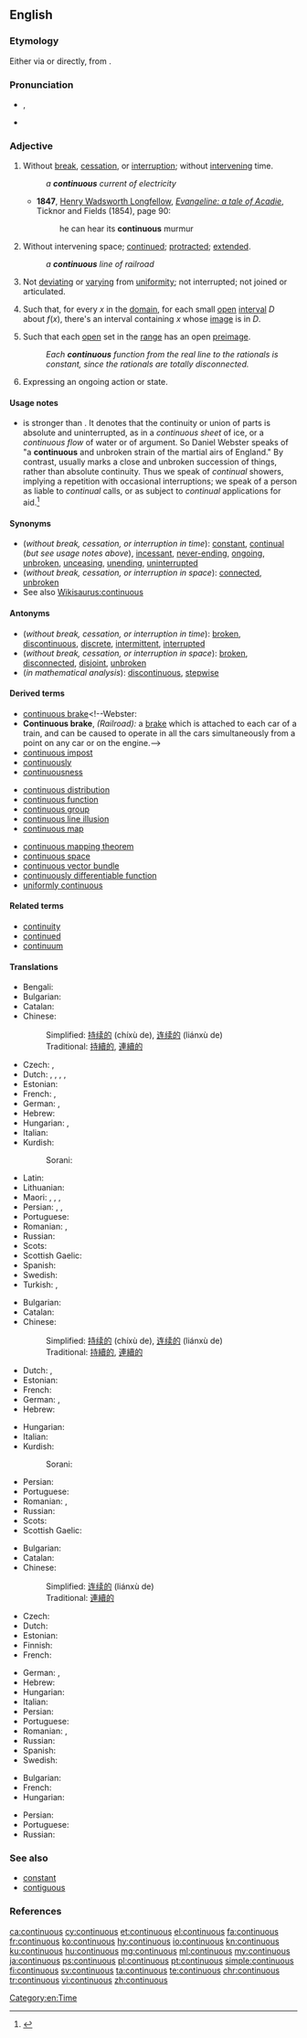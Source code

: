 ==English==
{{wikipedia|Continuity|lang=en}}

===Etymology===
Either via {{etyl|fr|en}} or directly, from {{etyl|la|en}} {{term|lang=la|continuus}}.

===Pronunciation===
* {{enPR|kən-tĭnʹyo͞o-əs}}, {{IPA|/kənˈtɪnjuəs/|lang=en}}
* {{audio|en-us-continuous.ogg|Audio (US)|lang=en}}

===Adjective===
{{en-adj|-}}

# Without [[break]], [[cessation]], or [[interruption]]; without [[intervene|intervening]] time.
#: ''a '''continuous''' current of electricity''
#* '''1847''', [[w:Henry Wadsworth Longfellow|Henry Wadsworth Longfellow]], [[s:Evangeline:_A_Tale_of_Acadie|''Evangeline: a tale of Acadie'']], Ticknor and Fields (1854), page 90:
#*: he can hear its '''continuous''' murmur
# Without intervening space; [[continue]]d; [[protract]]ed; [[extend]]ed.
#: ''a '''continuous''' line of railroad''
# {{context|botany|lang=en}} Not [[deviate|deviating]] or [[vary]]ing from [[uniformity]]; not interrupted; not joined or articulated.
# {{context|analysis|of a [[function]]|lang=en}} Such that, for every ''x'' in the [[domain]], for each small [[open]] [[interval]] ''D'' about ''f''(''x''), there's an interval containing ''x'' whose [[image]] is in ''D''.
# {{context|mathematics|more generally|of a function|lang=en}} Such that each [[open]] set in the [[range]] has an open [[preimage]].
#: ''Each '''continuous''' function from the real line to the rationals is constant, since the rationals are totally disconnected.''
# {{context|grammar|lang=en}} Expressing an ongoing action or state.

====Usage notes====
* {{term||Continuous|lang=en}} is stronger than {{term|continual|lang=en}}. It denotes that the continuity or union of parts is absolute and uninterrupted, as in a ''continuous sheet'' of ice, or a ''continuous flow'' of water or of argument. So Daniel Webster speaks of "a '''continuous''' and unbroken strain of the martial airs of England." By contrast, {{term|continual|lang=en}} usually marks a close and unbroken succession of things, rather than absolute continuity. Thus we speak of ''continual'' showers, implying a repetition with occasional interruptions; we speak of a person as liable to ''continual'' calls, or as subject to ''continual'' applications for aid.<ref>{{R:Brians 2008|continual|continual/continuous}}</ref>

====Synonyms====
* (''without break, cessation, or interruption in time''): [[constant]], [[continual]] (''but see usage notes above''), [[incessant]], [[never-ending]], [[ongoing]], [[unbroken]], [[unceasing]], [[unending]], [[uninterrupted]]
* (''without break, cessation, or interruption in space''): [[connected]], [[unbroken]]
* See also [[Wikisaurus:continuous]]

====Antonyms====
* (''without break, cessation, or interruption in time''): [[broken]], [[discontinuous]], [[discrete]], [[intermittent]], [[interrupted]]
* (''without break, cessation, or interruption in space''): [[broken]], [[disconnected]], [[disjoint]], [[unbroken]]
* (''in mathematical analysis''): [[discontinuous]], [[stepwise]]
<!--where does this one, from Webster, belong? [[batch]]-->

====Derived terms====
* [[continuous brake]]<!--Webster:
* '''Continuous brake''', ''(Railroad):'' a [[brake]] which is attached to each car of a train, and can be caused to operate in all the cars simultaneously from a point on any car or on the engine.-->
* [[continuous impost]]<!--Webster: *'''Continuous impost'''. See [[Impost]].-->
* [[continuously]]
* [[continuousness]]

{{rel-top|in mathematics}} <!-- from the index of MathWorld -->
* [[continuous distribution]]
* [[continuous function]]
* [[continuous group]]
* [[continuous line illusion]]
* [[continuous map]]
{{rel-mid}}
* [[continuous mapping theorem]]
* [[continuous space]]
* [[continuous vector bundle]]
* [[continuously differentiable function]]
* [[uniformly continuous]]
{{rel-bottom}}

====Related terms====
* [[continuity]]
* [[continued]]
* [[continuum]]

====Translations====
{{trans-top|without break, cessation, or interruption in time}}
* Bengali: {{t|bn|অনবচ্ছিন্ন|sc=Beng}}
* Bulgarian: {{t+|bg|непрекъснат}}
* Catalan: {{t|ca|continu}}
* Chinese: {{attention|cmn}}
*: Simplified: [[持续的]] (chíxù de), [[连续的]] (liánxù de)
*: Traditional: [[持續的]], [[連續的]]
* Czech: {{t|cs|nepřetržitý}}, {{t|cs|kontinuální}}
* Dutch: {{t+|nl|continu}}, {{t+|nl|voortdurend}}, {{t|nl|ononderbroken}}, {{t+|nl|aanhoudend}}, {{t|nl|onophoudelijk}}
* Estonian: {{t|et|pidev}}
* French: {{t+|fr|continu}}, {{t+|fr|continuel}}
* German: {{t+|de|kontinuierlich}}, {{t+|de|stetig}}
* Hebrew: {{t+|he|רציף|tr=ratsíf}}
* Hungarian: {{t+|hu|folytonos}}, {{t+|hu|folyamatos}}
* Italian: {{t+|it|continuo}}
* Kurdish:
*: Sorani: {{t+|ku|به‌رده‌وام|tr=berdewam|sc=ku-Arab}}
{{trans-mid}}
* Latin: {{t|la|continuus}}
* Lithuanian: {{t|lt|tolydinis}}
* Maori: {{t|mi|tāhuhu}}, {{t|mi|rōnaki}}, {{t|mi|ukiuki}}, {{t|mi|mutungakore}}
* Persian: {{t+|fa|مداوم|tr=modâvem|sc=fa-Arab}}, {{t+|fa|مستمر|tr=mostamar|sc=fa-Arab}}, {{t+|fa|بی‌وقفه|tr=bê-vaqfe|sc=fa-Arab}}
* Portuguese: {{t+|pt|contínuo}}
* Romanian: {{t+|ro|continuu|m|n}}, {{t+|ro|neîntrerupt|m|n}}
* Russian: {{t+|ru|непрерывный|tr=njeprjerývnyj}}
* Scots: {{t|sco|conteenuous}}
* Scottish Gaelic: {{t|gd|sìor}}
* Spanish: {{t+|es|continuo}}
* Swedish: {{t+|sv|kontinuerlig}}
* Turkish: {{t+|tr|sürekli}}, {{t+|tr|devamlı}}
{{trans-bottom}}

{{trans-top|without break, cessation, or interruption in space}}
* Bulgarian: {{t+|bg|непрекъснат}}
* Catalan: {{t|ca|continu}}
* Chinese: {{attention|cmn}}
*: Simplified: [[持续的]] (chíxù de), [[连续的]] (liánxù de)
*: Traditional: [[持續的]], [[連續的]]
* Dutch: {{t+|nl|continu}}, {{t|nl|ononderbroken}}
* Estonian: {{t|et|pidev}}
* French: {{t+|fr|continu}}
* German: {{t+|de|kontinuierlich}}, {{t+|de|stetig}}
* Hebrew: {{t+|he|רציף|tr=ratsíf}}
{{trans-mid}}
* Hungarian: {{t+|hu|folyamatos}}
* Italian: {{t+|it|continuo}}
* Kurdish:
*: Sorani: {{t+|ku|به‌رده‌وام|tr=berdewam|sc=ku-Arab}}
* Persian: {{t+|fa|پیوسته|tr=peyvaste|sc=fa-Arab}}
* Portuguese: {{t+|pt|contínuo}}
* Romanian: {{t+|ro|continuu|m|n}}, {{t+|ro|neîntrerupt|m|n}}
* Russian: {{t+|ru|непрерывный|tr=neprerývnyj}}
* Scots: {{t|sco|conteenuous}}
* Scottish Gaelic: {{t|gd|sìor}}
{{trans-bottom}}

{{trans-top|in botany}}
{{trans-mid}}
{{trans-bottom}}

{{trans-top|in mathematical analysis}}
* Bulgarian: {{t+|bg|непрекъснат}}
* Catalan: {{t|ca|continu}}
* Chinese: {{attention|cmn}}
*: Simplified: [[连续的]] (liánxù de)
*: Traditional: [[連續的]]
* Czech: {{t|cs|spojitý|m}}
* Dutch: {{t+|nl|continu}}
* Estonian: {{t|et|pidev}}
* Finnish: {{t+|fi|jatkuva}}
* French: {{t+|fr|continu}}
{{trans-mid}}
* German: {{t+|de|kontinuierlich}}, {{t+|de|stetig}}
* Hebrew: {{t+|he|רציף|tr=ratsíf}}
* Hungarian: {{t+|hu|folytonos}}
* Italian: {{t+|it|continuo}}
* Persian: {{t+|fa|پیوسته|tr=peyvaste|sc=fa-Arab}}
* Portuguese: {{t+|pt|contínuo}}
* Romanian: {{t+|ro|continuu|m|n}}, {{t+|ro|neîntrerupt|m|n}}
* Russian: {{t+|ru|непрерывный|tr=neprerývnyj}}
* Spanish: {{t+|es|continuo}}
* Swedish: {{t+|sv|kontinuerlig}}
{{trans-bottom}}

{{trans-top|in grammar}}
* Bulgarian: {{t+|bg|продължителен|tr=prodălžitelen}}
* French: {{t+|fr|continu}}
* Hungarian: {{t+|hu|folyamatos}}
{{trans-mid}}
* Persian: {{t+|fa|استمراری|tr=estemrâri|sc=fa-Arab}}
* Portuguese: {{t+|pt|contínuo}}
* Russian: {{t+|ru|длительный|tr=dlitel'nýj}}
{{trans-bottom}}

===See also===
* [[constant]]
* [[contiguous]]

===References===
<references />

[[Category:en:Time]]

[[ca:continuous]]
[[cy:continuous]]
[[et:continuous]]
[[el:continuous]]
[[fa:continuous]]
[[fr:continuous]]
[[ko:continuous]]
[[hy:continuous]]
[[io:continuous]]
[[kn:continuous]]
[[ku:continuous]]
[[hu:continuous]]
[[mg:continuous]]
[[ml:continuous]]
[[my:continuous]]
[[ja:continuous]]
[[ps:continuous]]
[[pl:continuous]]
[[pt:continuous]]
[[simple:continuous]]
[[fi:continuous]]
[[sv:continuous]]
[[ta:continuous]]
[[te:continuous]]
[[chr:continuous]]
[[tr:continuous]]
[[vi:continuous]]
[[zh:continuous]]